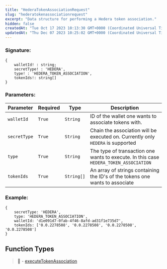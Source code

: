 ```yaml
---
title: "HederaTokenAssociationRequest"
slug: "hederatokenassociationrequest"
excerpt: "Data structure for performing a Hedera token association."
hidden: false
createdAt: "Tue Oct 17 2023 10:13:30 GMT+0000 (Coordinated Universal Time)"
updatedAt: "Thu Dec 07 2023 10:25:02 GMT+0000 (Coordinated Universal Time)"
---
```

### Signature:

```
{
    walletId! : string;
    secretType! : 'HEDERA',
    type! : 'HEDERA_TOKEN_ASSOCIATION',
    tokenIds!: string[]
}
```

### Parameters:

| Parameter    | Required | Type       | Description                                                                           |
| ------------ | -------- | ---------- | ------------------------------------------------------------------------------------- |
| `walletId`   | `True`   | `String`   | ID of the wallet one wants to associate tokens with.                                  |
| `secretType` | `True`   | `String`   | Chain the association will be executed on. Currently only `HEDERA` is supported       |
| `type`       | `True`   | `String`   | The type of transaction one wants to execute. In this case `HEDERA_TOKEN_ASSOCIATION` |
| `tokenIds`   | `True`   | `String[]` | An array of strings containing the ID's of the tokens one wants to associate          |

### Example:

```
{
    secretType: 'HEDERA',
    type: 'HEDERA_TOKEN_ASSOCIATION',
    walletId: 'd1e091d7-0fab-4f46-8afd-ad31f1e735d7',
    tokenIds: ['0.0.2278508', '0.0.2278508', '0.0.2278508', '0.0.2278508']
}
```

## Function Types

> 📘 - [executeTokenAssociation](https://venly.readme.io/docs/executetokenassociation)
